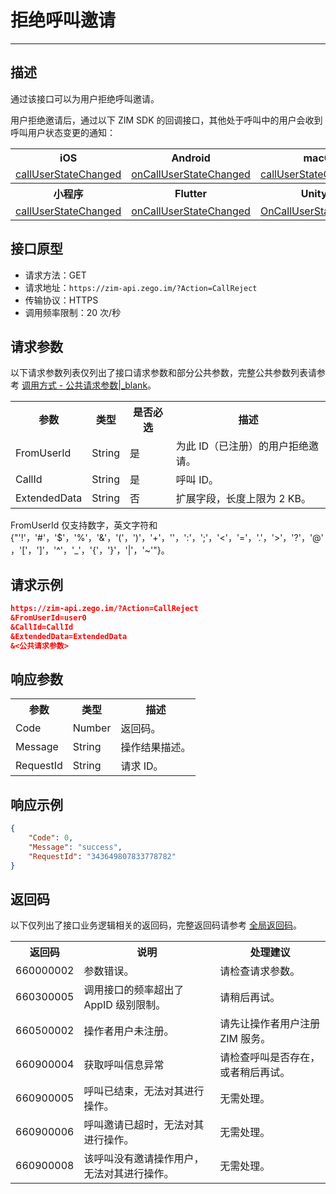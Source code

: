 # 拒绝呼叫邀请

- - -

## 描述

通过该接口可以为用户拒绝呼叫邀请。

用户拒绝邀请后，通过以下 ZIM SDK 的回调接口，其他处于呼叫中的用户会收到呼叫用户状态变更的通知：

<table>
<tbody><tr>
<th>iOS</th>
<th>Android</th>
<th>macOS</th>
<th>Windows</th>
<th>Web</th>
</tr>
<tr>
<td><a href="https://doc-zh.zego.im/article/api?doc=zim_API~objective-c_ios~protocol~ZIMEventHandler#zim-call-user-state-changed-call-id" rel="noreferrer noopenner">callUserStateChanged</a></td>
<td><a href="https://doc-zh.zego.im/article/api?doc=zim_API~java_android~class~ZIMEventHandler#on-call-user-state-changed" rel="noreferrer noopenner">onCallUserStateChanged</a></td>
<td><a href="https://doc-zh.zego.im/article/api?doc=zim_API~objective-c_macos~protocol~ZIMEventHandler#zim-call-user-state-changed-call-id" rel="noreferrer noopenner">callUserStateChanged</a></td>
<td><a href="https://doc-zh.zego.im/article/api?doc=zim_API~cpp_windows~class~ZIMEventHandler#on-call-user-state-changed" rel="noreferrer noopenner">onCallUserStateChanged</a></td>
<td><a href="https://doc-zh.zego.im/article/api?doc=zim_API~javascript_web~interface~ZIMEventHandler#call-user-state-changed" rel="noreferrer noopenner">callUserStateChanged</a></td>
</tr>
<tr>
<th>小程序</th>
<th>Flutter</th>
<th>Unity3D</th>
<th>uni-app</th>
<th>React Native</th>
</tr>
<tr>
<td><a href="https://doc-zh.zego.im/article/api?doc=zim_API~javascript_wxxcx~interface~ZIMEventHandler#call-user-state-changed" rel="noreferrer noopenner">callUserStateChanged</a></td>
<td><a href="https://pub.dev/documentation/zego_zim/latest/zego_zim/ZIMEventHandler/onCallUserStateChanged.html" rel="noreferrer noopenner">onCallUserStateChanged</a></td>
<td><a href="https://doc-zh.zego.im/article/api?doc=zim_API~cs_unity3d~class~ZIMEventHandler#on-call-user-state-changed" rel="noreferrer noopenner">OnCallUserStateChanged</a></td>
<td><a href="https://doc-zh.zego.im/article/api?doc=zim_API~javascript_uni-app~interface~ZIMEventHandler#call-user-state-changed" rel="noreferrer noopenner">callUserStateChanged</a></td>
<td><a href="https://doc-zh.zego.im/article/api?doc=zim_API~javascript_react-native~interface~ZIMEventHandler#call-user-state-changed" rel="noreferrer noopenner">callUserStateChanged</a></td>
</tr>
</tbody></table>



## 接口原型

- 请求方法：GET
- 请求地址：`https://zim-api.zego.im/?Action=CallReject`
- 传输协议：HTTPS
- 调用频率限制：20 次/秒

## 请求参数

以下请求参数列表仅列出了接口请求参数和部分公共参数，完整公共参数列表请参考 [调用方式 - 公共请求参数\|_blank](https://doc-zh.zego.im/article/12250#2)。

<table>

<tbody><tr data-row-level="1">
<th>参数</th>
<th>类型</th>
<th>是否必选</th>
<th>描述</th>
</tr>
<tr data-row-level="2">
<td>FromUserId</td>
<td>String</td>
<td>是</td>
<td>为此 ID（已注册）的用户拒绝邀请。</td>
</tr>
<tr data-row-level="3">
<td>CallId</td>
<td>String</td>
<td>是</td>
<td>呼叫 ID。</td>
</tr>
<tr data-row-level="5">
<td>ExtendedData</td>
<td>String</td>
<td>否</td>
<td>扩展字段，长度上限为 2 KB。</td>
</tr>
</tbody></table>

<Note title="说明">

FromUserId 仅支持数字，英文字符和 {"'!'，'#'，'$'，'%'，'&'，'('，')'，'+'，''，':'，';'，'<'，'='，'.'，'>'，'?'，'@'，'['，']'，'^'，'_'，'{'，'}'，'|'，'~'"}。
</Note>


## 请求示例

```json
https://zim-api.zego.im/?Action=CallReject
&FromUserId=user0
&CallId=CallId
&ExtendedData=ExtendedData
&<公共请求参数>
```

## 响应参数

<table>
<tbody><tr data-row-level="1">
<th>参数</th>
<th>类型</th>
<th>描述</th>
</tr>
<tr data-row-level="2">
<td>Code</td>
<td>Number</td>
<td>返回码。</td>
</tr>
<tr data-row-level="3">
<td>Message</td>
<td>String</td>
<td>操作结果描述。</td>
</tr>
<tr data-row-level="4">
<td>RequestId</td>
<td>String</td>
<td>请求 ID。</td>
</tr>
</tbody></table>


## 响应示例

```json
{
    "Code": 0,
    "Message": "success",
    "RequestId": "343649807833778782"
}
```

## 返回码

以下仅列出了接口业务逻辑相关的返回码，完整返回码请参考 [全局返回码](https://doc-zh.zego.im/article/12229)。

<table>
<tbody><tr>
<th>返回码</th>
<th>说明</th>
<th>处理建议</th>
</tr>
<tr>
<td>660000002</td>
<td>参数错误。</td>
<td>请检查请求参数。</td>
</tr>
<tr>
<td>660300005</td>
<td>调用接口的频率超出了 AppID 级别限制。</td>
<td>请稍后再试。</td>
</tr>
<tr>
<td>660500002</td>
<td>操作者用户未注册。</td>
<td>请先让操作者用户注册 ZIM 服务。</td>
</tr>
<tr>
<td>660900004</td>
<td>获取呼叫信息异常</td>
<td>请检查呼叫是否存在，或者稍后再试。</td>
</tr>
<tr>
<td>660900005</td>
<td>呼叫已结束，无法对其进行操作。</td>
<td>无需处理。</td>
</tr>
<tr>
<td>660900006</td>
<td>呼叫邀请已超时，无法对其进行操作。</td>
<td>无需处理。</td>
</tr>
<tr>
<td>660900008</td>
<td>该呼叫没有邀请操作用户，无法对其进行操作。</td>
<td>无需处理。</td>
</tr>
</tbody></table>
